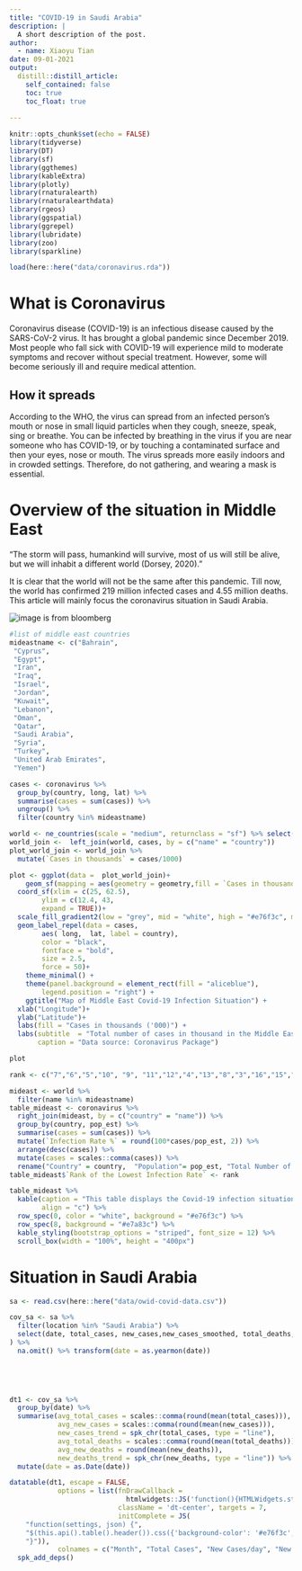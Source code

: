 ```yaml
---
title: "COVID-19 in Saudi Arabia"
description: |
  A short description of the post.
author:
  - name: Xiaoyu Tian
date: 09-01-2021
output:
  distill::distill_article:
    self_contained: false
    toc: true
    toc_float: true
    
---
```



```r
knitr::opts_chunk$set(echo = FALSE)
library(tidyverse)
library(DT)
library(sf)
library(ggthemes)
library(kableExtra)
library(plotly)
library(rnaturalearth)
library(rnaturalearthdata)
library(rgeos)
library(ggspatial)
library(ggrepel)
library(lubridate)
library(zoo)
library(sparkline)
```

```r
load(here::here("data/coronavirus.rda"))
```

# What is Coronavirus
Coronavirus disease (COVID-19) is an infectious disease caused by the SARS-CoV-2 virus. It has brought a global pandemic since December 2019. Most people who fall sick with COVID-19 will experience mild to moderate symptoms and recover without special treatment. However, some will become seriously ill and require medical attention.


## How it spreads

According to the WHO, the virus can spread from an infected person’s mouth or nose in small liquid particles when they cough, sneeze, speak, sing or breathe. You can be infected by breathing in the virus if you are near someone who has COVID-19, or by touching a contaminated surface and then your eyes, nose or mouth. The virus spreads more easily indoors and in crowded settings. Therefore, do not gathering, and wearing a mask is essential.


# Overview of the situation in Middle East

"The storm will pass, humankind will survive, most of us will still be alive, but we will inhabit a different world (Dorsey, 2020)."

It is clear that the world will not be the same after this pandemic. Till now, the world has confirmed 219 million infected cases and 4.55 million deaths. This article will mainly focus the coronavirus situation in Saudi Arabia. 


<img src="https://assets.bwbx.io/images/users/iqjWHBFdfxIU/iCxoaVl7Q.Vc/v1/-1x-1.jpg" alt="image is from bloomberg">



```r
#list of middle east countries
mideastname <- c("Bahrain",
 "Cyprus",
 "Egypt",
 "Iran",
 "Iraq",
 "Israel",
 "Jordan",
 "Kuwait",
 "Lebanon",
 "Oman",
 "Qatar",
 "Saudi Arabia",
 "Syria",
 "Turkey",
 "United Arab Emirates",
 "Yemen")
```


```r
cases <- coronavirus %>% 
  group_by(country, long, lat) %>% 
  summarise(cases = sum(cases)) %>% 
  ungroup() %>% 
  filter(country %in% mideastname)

```

```r
world <- ne_countries(scale = "medium", returnclass = "sf") %>% select(name, pop_est)
world_join <-  left_join(world, cases, by = c("name" = "country")) 
plot_world_join <- world_join %>% 
  mutate(`Cases in thousands` = cases/1000)
```


```r
plot <- ggplot(data =  plot_world_join)+
	geom_sf(mapping = aes(geometry = geometry,fill = `Cases in thousands`)) +
  coord_sf(xlim = c(25, 62.5), 
		ylim = c(12.4, 43, 
		expand = TRUE))+
  scale_fill_gradient2(low = "grey", mid = "white", high = "#e76f3c", midpoint = .02)+
  geom_label_repel(data = cases, 
		aes( long,  lat, label = country), 
		color = "black", 
		fontface = "bold", 
		size = 2.5, 
		force = 50)+
	theme_minimal() +
	theme(panel.background = element_rect(fill = "aliceblue"), 
		legend.position = "right") +
	ggtitle("Map of Middle East Covid-19 Infection Situation") +
  xlab("Longitude")+
  ylab("Latitude")+
  labs(fill = "Cases in thousands ('000)") +
  labs(subtitle  = "Total number of cases in thousand in the Middle East Regions",
       caption = "Data source: Coronavirus Package")

plot
```






```r
rank <- c("7","6","5","10", "9", "11","12","4","13","8","3","16","15","14","2","1")
```



```r
mideast <- world %>% 
  filter(name %in% mideastname)
table_mideast <- coronavirus %>% 
  right_join(mideast, by = c("country" = "name")) %>% 
  group_by(country, pop_est) %>%
  summarise(cases = sum(cases)) %>% 
  mutate(`Infection Rate %` = round(100*cases/pop_est, 2)) %>%  
  arrange(desc(cases)) %>% 
  mutate(cases = scales::comma(cases)) %>%
  rename("Country" = country,  "Population"= pop_est, "Total Number of Infection" = cases) 
table_mideast$`Rank of the Lowest Infection Rate` <- rank
```





```r
table_mideast %>% 
  kable(caption = "This table displays the Covid-19 infection situation in the 16 middle east countries.", 
        align = "c") %>%  
  row_spec(0, color = "white", background = "#e76f3c") %>% 
  row_spec(8, background = "#e7a83c") %>% 
  kable_styling(bootstrap_options = "striped", font_size = 12) %>% 
  scroll_box(width = "100%", height = "400px") 
```


# Situation in Saudi Arabia



```r
sa <- read.csv(here::here("data/owid-covid-data.csv")) 

cov_sa <- sa %>% 
  filter(location %in% "Saudi Arabia") %>% 
  select(date, total_cases, new_cases,new_cases_smoothed, total_deaths,new_deaths, new_deaths_smoothed
) %>% 
  na.omit() %>% transform(date = as.yearmon(date)) 


  
  
```


```r
dt1 <- cov_sa %>% 
  group_by(date) %>% 
  summarise(avg_total_cases = scales::comma(round(mean(total_cases))),
            avg_new_cases = scales::comma(round(mean(new_cases))),
            new_cases_trend = spk_chr(total_cases, type = "line"),
            avg_total_deaths = scales::comma(round(mean(total_deaths))),
            avg_new_deaths = round(mean(new_deaths)),
            new_deaths_trend = spk_chr(new_deaths, type = "line")) %>% 
  mutate(date = as.Date(date))

```


```r
datatable(dt1, escape = FALSE, 
            options = list(fnDrawCallback = 
                             htmlwidgets::JS('function(){HTMLWidgets.staticRender();}'), pageLength = 5,
                           className = 'dt-center', targets = 7,
                           initComplete = JS(
    "function(settings, json) {",
    "$(this.api().table().header()).css({'background-color': '#e76f3c', 'color': '#fff'});",
    "}")), 
            colnames = c("Month", "Total Cases", "New Cases/day", "New Cases Trend/month","Total Deaths", "New Deaths/day", "New Deaths Trend/month")) %>%
  spk_add_deps()
```




